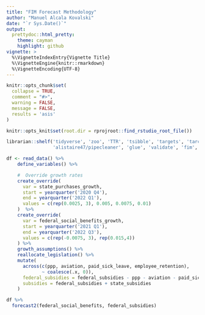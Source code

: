 ```yaml
---
title: "FIM Forecast Methodology"
author: "Manuel Alcala Kovalski"
date: "`r Sys.Date()`"
output:
  prettydoc::html_pretty:
    theme: cayman
    highlight: github
vignette: >
  %\VignetteIndexEntry{Vignette Title}
  %\VignetteEngine{knitr::rmarkdown}
  %\VignetteEncoding{UTF-8}
---
```



```r
knitr::opts_chunk$set(
  collapse = TRUE,
  comment = "#>",
  warning = FALSE,
  message = FALSE,
  results = 'asis'
)

knitr::opts_knit$set(root.dir = rprojroot::find_rstudio_root_file())
```

```r
librarian::shelf('tidyverse', 'zoo', 'TTR', 'tsibble', 'targets', 'tarchetypes', 'lubridate', "moodymudskipper/safejoin",
                 'alistaire47/pipecleaner', 'glue', 'validate', 'fim', 'dplyover', 'tsibble', 'gt', 'readxl')
```

```r
df <- read_data() %>%
    define_variables() %>%

    #  Override growth rates
    create_override(
      var = state_purchases_growth,
      start = yearquarter('2020 Q4'),
      end = yearquarter('2022 Q1'),
      values = c(rep(0.0025, 3), 0.005, 0.0075, 0.01)
    )  %>%
    create_override(
      var = federal_social_benefits_growth,
      start = yearquarter('2021 Q1'),
      end = yearquarter('2022 Q3'),
      values = c(rep(-0.0075, 3), rep(0.015,4))
    ) %>% 
    growth_assumptions() %>%
    reallocate_legislation() %>%  
    mutate(
      across(c(ppp, aviation, paid_sick_leave, employee_retention),
             ~ coalesce(.x, 0)),
      federal_subsidies = federal_subsidies - ppp - aviation - paid_sick_leave - employee_retention,
      subsidies = federal_subsidies + state_subsidies
    )
```

```r
df %>% 
  forecast2(federal_social_benefits, federal_subsidies)
```

